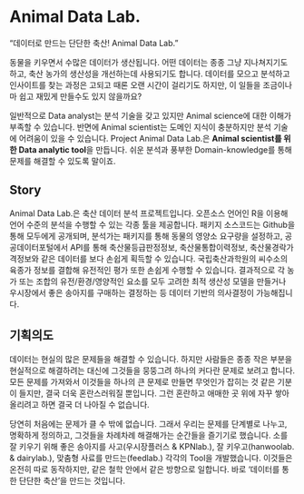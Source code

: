 # Animal Data Lab.

“데이터로 만드는 단단한 축산! Animal Data Lab.”

동물을 키우면서 수많은 데이터가 생산됩니다. 어떤 데이터는 종종 그냥 지나쳐지기도 하고, 축산 농가의 생산성을 개선하는데 사용되기도 합니다. 데이터를 모으고 분석하고 인사이트를 찾는 과정은 고되고 때론 오랜 시간이 걸리기도 하지만, 이 일들을 조금이나마 쉽고 재밌게 만들수도 있지 않을까요?

일반적으로 Data analyst는 분석 기술을 갖고 있지만 Animal science에 대한 이해가 부족할 수 있습니다. 반면에 Animal scientist는 도메인 지식이 충분하지만 분석 기술에 어려움이 있을 수 있습니다.
Project Animal Data Lab.은 **Animal scientist를 위한 Data analytic tool**을 만듭니다. 쉬운 분석과 풍부한 Domain-knowledge를 통해 문제를 해결할 수 있도록 말이죠.

## Story

Animal Data Lab.은 축산 데이터 분석 프로젝트입니다.
오픈소스 언어인 R을 이용해 언어 수준의 분석을 수행할 수 있는 각종 툴을 제공합니다.
패키지 소스코드는 Github을 통해 모두에게 공개되며, 분석가는 패키지를 통해 동물의 영양소 요구량을 설정하고, 공공데이터포털에서 API를 통해 축산물등급판정정보, 축산물통합이력정보, 축산물경락가격정보와 같은 데이터를 보다 손쉽게 획득할 수 있습니다.
국립축산과학원의 씨수소의 육종가 정보를 결합해 유전적인 평가 또한 손쉽게 수행할 수 있습니다. 결과적으로 각 농가 또는 조합의 유전/환경/영양적인 요소를 모두 고려한 최적 생산성 모델을 만들거나 우시장에서 좋은 송아지를 구매하는 결정하는 등 데이터 기반의 의사결정이 가능해집니다.

## 기획의도

데이터는 현실의 많은 문제들을 해결할 수 있습니다. 하지만 사람들은 종종 작은 부분을 현실적으로 해결하려는 대신에 그것들을 뭉뚱그려 하나의 커다란 문제로 보려고 합니다. 모든 문제를 가져와서 이것들을 하나의 큰 문제로 만들면 무엇인가 잡히는 것 같은 기분이 들지만, 결국 더욱 혼란스러워질 뿐입니다. 그런 혼란하고 애매한 곳 위에 자꾸 쌓아올리려고 하면 결국 더 나아질 수 없습니다.

당연히 처음에는 문제가 클 수 밖에 없습니다. 그래서 우리는 문제를 단계별로 나누고, 명확하게 정의하고, 그것들을 차례차례 해결해가는 순간들을 즐기기로 했습니다. 소를 잘 키우기 위해 좋은 송아지를 사고(우시장플러스 & KPNlab.), 잘 키우고(hanwoolab. & dairylab.), 맞춤형 사료를 만드는(feedlab.) 각각의 Tool을 개발했습니다. 이것들은 온전히 따로 동작하지만, 같은 철학 안에서 같은 방향으로 일합니다. 바로 ‘데이터를 통한 단단한 축산’을 만드는 것입니다.

